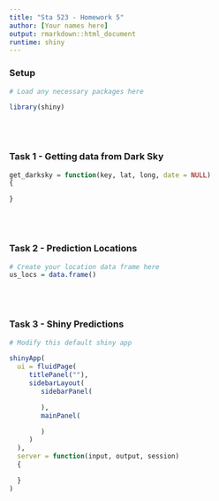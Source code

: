 ```yaml
---
title: "Sta 523 - Homework 5"
author: [Your names here]
output: rmarkdown::html_document
runtime: shiny
---
```


### Setup

```r
# Load any necessary packages here

library(shiny)
```

<br/><br/>

### Task 1 - Getting data from Dark Sky

<!-- Include your write up here and or below -->

```r
get_darksky = function(key, lat, long, date = NULL)
{

}
```


<br/><br/>

### Task 2 - Prediction Locations

<!-- Include your write up here and or below -->

```r
# Create your location data frame here
us_locs = data.frame()
```

 
 <br/><br/>

### Task 3 - Shiny Predictions


<!-- Include your write up here and or below -->

```r
# Modify this default shiny app

shinyApp(
  ui = fluidPage(
     titlePanel(""),
     sidebarLayout(
        sidebarPanel(

        ),
        mainPanel(

        )
     )
  ),
  server = function(input, output, session) 
  {   

  }
)
```
